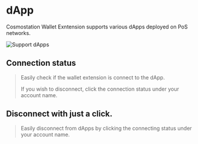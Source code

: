 # dApp

Cosmostation Wallet Exntension supports various dApps deployed on PoS networks.

![Support dApps](/img/guide/extension/dapp/connect.png)

## Connection status

> Easily check if the wallet extension is connect to the dApp.
>
> If you wish to disconnect, click the connection status under your account name.

## Disconnect with just a click.

> Easily disconnect from dApps by clicking the connecting status under your account name.
